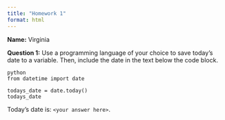 ```yaml
---
title: "Homework 1"
format: html
---
```


__Name:__ Virginia


__Question 1:__ Use a programming language of your choice to save today's date to a variable.
Then, include the date in the text below the code block.

```
{python}
from datetime import date

todays_date = date.today()
todays_date
```

Today's date is: `<your answer here>`.